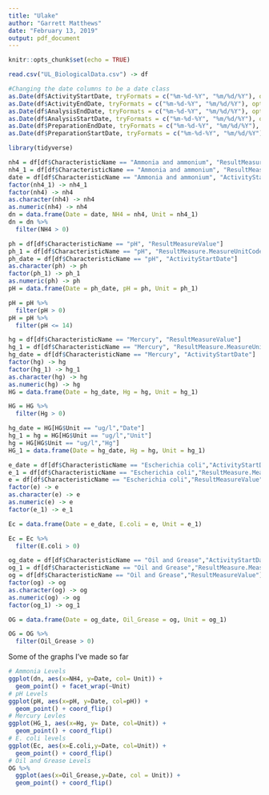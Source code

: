 ```yaml
---
title: "Ulake"
author: "Garrett Matthews"
date: "February 13, 2019"
output: pdf_document
---
```


```r
knitr::opts_chunk$set(echo = TRUE)
```

```r
read.csv("UL_BiologicalData.csv") -> df

#Changing the date columns to be a date class
as.Date(df$ActivityStartDate, tryFormats = c("%m-%d-%Y", "%m/%d/%Y"), optional = TRUE) -> df$ActivityStartDate
as.Date(df$ActivityEndDate, tryFormats = c("%m-%d-%Y", "%m/%d/%Y"), optional = TRUE) -> df$ActivityEndDate
as.Date(df$AnalysisEndDate, tryFormats = c("%m-%d-%Y", "%m/%d/%Y"), optional = TRUE) -> df$AnalysisEndDate
as.Date(df$AnalysisStartDate, tryFormats = c("%m-%d-%Y", "%m/%d/%Y"), optional = TRUE) -> df$AnalysisStartDate
as.Date(df$PreparationEndDate, tryFormats = c("%m-%d-%Y", "%m/%d/%Y"), optional = TRUE) -> df$PreparationEndDate
as.Date(df$PreparationStartDate, tryFormats = c("%m-%d-%Y", "%m/%d/%Y"), optional = TRUE) -> df$PreparationStartDate

library(tidyverse)
```


```r
nh4 = df[df$CharacteristicName == "Ammonia and ammonium", "ResultMeasureValue"]
nh4_1 = df[df$CharacteristicName == "Ammonia and ammonium", "ResultMeasure.MeasureUnitCode"]
date = df[df$CharacteristicName == "Ammonia and ammonium", "ActivityStartDate"]
factor(nh4_1) -> nh4_1
factor(nh4) -> nh4
as.character(nh4) -> nh4
as.numeric(nh4) -> nh4
dn = data.frame(Date = date, NH4 = nh4, Unit = nh4_1)
dn = dn %>%
  filter(NH4 > 0)

ph = df[df$CharacteristicName == "pH", "ResultMeasureValue"]
ph_1 = df[df$CharacteristicName == "pH", "ResultMeasure.MeasureUnitCode"]
ph_date = df[df$CharacteristicName == "pH", "ActivityStartDate"]
as.character(ph) -> ph
factor(ph_1) -> ph_1
as.numeric(ph) -> ph
pH = data.frame(Date = ph_date, pH = ph, Unit = ph_1)

pH = pH %>%
  filter(pH > 0)
pH = pH %>%
  filter(pH <= 14)

hg = df[df$CharacteristicName == "Mercury", "ResultMeasureValue"]
hg_1 = df[df$CharacteristicName == "Mercury", "ResultMeasure.MeasureUnitCode"]
hg_date = df[df$CharacteristicName == "Mercury", "ActivityStartDate"]
factor(hg) -> hg
factor(hg_1) -> hg_1
as.character(hg) -> hg
as.numeric(hg) -> hg
HG = data.frame(Date = hg_date, Hg = hg, Unit = hg_1)

HG = HG %>%
  filter(Hg > 0)

hg_date = HG[HG$Unit == "ug/l","Date"]
hg_1 = hg = HG[HG$Unit == "ug/l","Unit"]
hg = HG[HG$Unit == "ug/l","Hg"]
HG_1 = data.frame(Date = hg_date, Hg = hg, Unit = hg_1)

e_date = df[df$CharacteristicName == "Escherichia coli","ActivityStartDate"]
e_1 = df[df$CharacteristicName == "Escherichia coli","ResultMeasure.MeasureUnitCode"]
e = df[df$CharacteristicName == "Escherichia coli","ResultMeasureValue"]
factor(e) -> e
as.character(e) -> e
as.numeric(e) -> e
factor(e_1) -> e_1

Ec = data.frame(Date = e_date, E.coli = e, Unit = e_1)

Ec = Ec %>%
  filter(E.coli > 0)

og_date = df[df$CharacteristicName == "Oil and Grease","ActivityStartDate"]
og_1 = df[df$CharacteristicName == "Oil and Grease","ResultMeasure.MeasureUnitCode"]
og = df[df$CharacteristicName == "Oil and Grease","ResultMeasureValue"]
factor(og) -> og
as.character(og) -> og
as.numeric(og) -> og
factor(og_1) -> og_1

OG = data.frame(Date = og_date, Oil_Grease = og, Unit = og_1)

OG = OG %>%
  filter(Oil_Grease > 0)

```

Some of the graphs I've made so far
```r
# Ammonia Levels
ggplot(dn, aes(x=NH4, y=Date, col= Unit)) +
  geom_point() + facet_wrap(~Unit) 
# pH Levels
ggplot(pH, aes(x=pH, y=Date, col=pH)) +
  geom_point() + coord_flip()
# Mercury Levles
ggplot(HG_1, aes(x=Hg, y= Date, col=Unit)) +
  geom_point() + coord_flip()
# E. coli levels
ggplot(Ec, aes(x=E.coli,y=Date, col=Unit)) +
  geom_point() + coord_flip()  
# Oil and Grease Levels
OG %>%
  ggplot(aes(x=Oil_Grease,y=Date, col = Unit)) +
  geom_point() + coord_flip()


```